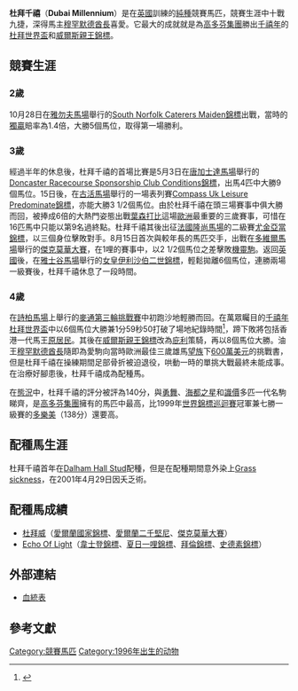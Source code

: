 {{infobox racehorse
| name = 杜拜千禧
| image = 
| caption = 
| sire = [[Seeking_The_Gold|Seeking The Gold]]
| grandsire = [[淘金者|Mr.Prospector(淘金者)]]
| dam = [[Colorado_Dancer|Colorado Dancer]]
| damsire = [[Shareef_Dancer|Shareef Dancer]]
| sex = [[種馬|種馬]]
| foaled = 1996年
| country = {{GB}}
| colour = [[棗色|棗色]]
| breeder = [[穆罕默德·本·拉希德·阿勒馬克圖姆|穆罕默德酋長]]
| owner = [[高多芬|高多芬]]
| trainer = Saeed bin Suroor(蘇萊)
| record = 10戰9冠
| earnings = 4,452,047[[英磅|磅]]
| updated= 
}}

'''杜拜千禧'''（'''Dubai Millennium'''）是在[[英國|英國]]訓練的[[純種馬|純種]]競賽馬匹，競賽生涯中十戰九捷，深得馬主[[穆罕默德·本·拉希德·阿勒馬克圖姆|穆罕默德酋長]]喜愛。它最大的成就就是為[[高多芬集團|高多芬集團]]勝出[[千禧年|千禧年]]的[[杜拜世界盃|杜拜世界盃]]和[[威爾斯親王錦標|威爾斯親王錦標]]。

==競賽生涯==
===2歲===
10月28日在[[雅勿夫馬場|雅勿夫馬場]]舉行的[[South_Norfolk_Caterers_Maiden錦標|South Norfolk Caterers Maiden錦標]]出戰，當時的[[獨贏|獨贏]]賠率為1.4倍，大勝5個馬位，取得第一場勝利。

===3歲===
經過半年的休息後，杜拜千禧的首場比賽是5月3日在[[唐加士達馬場|唐加士達馬場]]舉行的[[Doncaster_Racecourse_Sponsorship_Club_Conditions錦標|Doncaster Racecourse Sponsorship Club Conditions錦標]]，出馬4匹中大勝9個馬位。15日後，在[[古活馬場|古活馬場]]舉行的一場表列賽[[Compass_Uk_Leisure_Predominate錦標|Compass Uk Leisure Predominate錦標]]，亦能大勝3 1/2個馬位。由於杜拜千禧在頭三場賽事中俱大勝而回，被捧成6倍的大熱門姿態出戰[[葉森打比|葉森打比]]這場[[歐洲|歐洲]]最重要的三歲賽事，可惜在16匹馬中只能以第9名過終點。杜拜千禧其後出征[[法國|法國]][[隆尚馬場|隆尚馬場]]的二級賽[[尤金亞當錦標|尤金亞當錦標]]，以三個身位擊敗對手。8月15日首次與較年長的馬匹交手，出戰在[[多維爾馬場|多維爾馬場]]舉行的[[傑克莫華大賽|傑克莫華大賽]]，在1哩的賽事中，以2 1/2個馬位之差擊敗[[機靈駒|機靈駒]]。返回[[英國|英國]]後，在[[雅士谷馬場|雅士谷馬場]]舉行的[[女皇伊利沙伯二世錦標|女皇伊利沙伯二世錦標]]，輕鬆拋離6個馬位，連勝兩場一級賽後，杜拜千禧休息了一段時間。

===4歲===
在[[詩柏馬場|詩柏馬場]]上舉行的[[麥通第三輪挑戰賽|麥通第三輪挑戰賽]]中初跑沙地輕勝而回。在萬眾矚目的[[千禧年|千禧年]][[杜拜世界盃|杜拜世界盃]]中以6個馬位大勝兼1分59秒50打破了場地紀錄時間<ref>{{cite web|url=https://www.timeform.com/horse-racing/result/nad-al-sheba/2000-03-25/0530/110/6|title=Dubai World Cup|publisher=Timeform|archive-url=https://web.archive.org/web/20170927202117/https://www.timeform.com/horse-racing/result/nad-al-sheba/2000-03-25/0530/110/6|archive-date=2017-09-27|url-status=dead|access-date=2011-09-12}}</ref>，蹄下敗將包括香港一代馬王[[原居民|原居民]]。其後在[[威爾斯親王錦標|威爾斯親王錦標]]改為[[庇利|庇利]]策騎，再以8個馬位大勝。油王[[穆罕默德酋長|穆罕默德酋長]]隨即為愛駒向當時歐洲最佳三歲雄馬[[望族|望族]]下[[600萬|600萬]][[美元|美元]]的挑戰書，但是杜拜千禧在操練期間足部骨折被迫退役，哄動一時的單挑大戰最終未能成事。在治療好腳患後，杜拜千禧成為配種馬。

在[[態況|態況]]中，杜拜千禧的評分被評為140分，與[[勇舞|勇舞]]、[[海都之星|海都之星]]和[[識價|識價]]多匹一代名駒睇齊，是[[高多芬集團|高多芬集團]]擁有的馬匹中最高，比1999年[[世界錦標巡迴賽|世界錦標巡迴賽]]冠軍兼七勝一級賽的[[多樂美|多樂美]]（138分）還要高。

==配種馬生涯==
杜拜千禧首年在[[Dalham_Hall_Stud|Dalham Hall Stud]]配種，但是在配種期間意外染上[[Grass_sickness|Grass sickness]]，在2001年4月29日因夭乏術。

==配種馬成績==
*[[杜拜威|杜拜威]]（[[愛爾蘭國家錦標|愛爾蘭國家錦標]]、[[愛爾蘭二千堅尼|愛爾蘭二千堅尼]]、[[傑克莫華大賽|傑克莫華大賽]]）
*[[Echo_Of_Light|Echo Of Light]]（[[韋士登錦標|韋士登錦標]]、[[夏日一哩錦標|夏日一哩錦標]]、[[拜倫錦標|拜倫錦標]]、[[史德素錦標|史德素錦標]]）

==外部連結==
*[http://www.pedigreequery.com/dubai+millennium/ 血統表] {{Wayback|url=http://www.pedigreequery.com/dubai+millennium/ |date=20200817074020 }}

== 參考文獻 ==

{{reflist}}

[[Category:競賽馬匹|Category:競賽馬匹]]
[[Category:1996年出生的动物|Category:1996年出生的动物]]